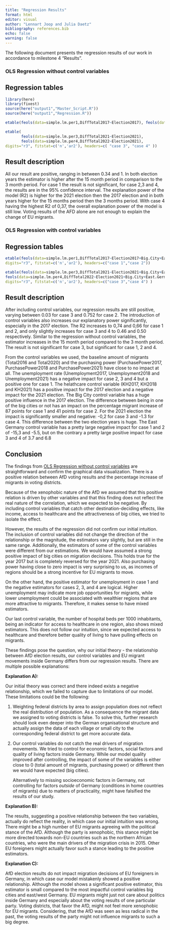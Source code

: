 ```yaml
---
title: "Regression Results"
format: html
editor: visual
author: "Lennart Joop and Julia Daetz"
bibliography: references.bib
echo: false
warning: false
---
```


The following document presents the regression results of our work in accordance to milestone 4 "Results".

### OLS Regression without control variables

## Regression tables

```r
library(here)
library(fixest)
source(here("output1","Master_Script.R"))
source(here("output1","Regression.R"))
```

```r
etable(feols(data=simple.lm.per1,DiffTotal2017~Election2017), feols(data=simple.lm.per2,DiffTotal2018~Election2017),digits="r3", fitstat=c('n','ar2'), headers=c("case 1","case 2"))

etable(
       feols(data=simple.lm.per3,DiffTotal2021~Election2021),
       feols(data=simple.lm.per4,DiffTotal2022~Election2021),
digits="r3", fitstat=c('n','ar2'), headers=c( "case 3", "case 4" ))
```

## Result description

All our result are positive, ranging in between 0.34 and 1. In both election years the estimator is higher after the 15 month period in comparison to the 3 month period. For case 1 the result is not significant, for case 2,3 and 4, the results are in the 95% confidence interval. The explanation power of the model (R2) is higher for the 2021 election then the 2017 election and in both years higher for the 15 months period then the 3 months period. With case 4 having the highest R2 of 0,37, the overall explanation power of the model is still low. Voting results of the AFD alone are not enough to explain the change of EU migrants.

### OLS Regression with control variables

## Regression tables

```r
etable(feols(data=simple.lm.per1,DiffTotal2017~Election2017+Big.City+East.Germany+Total2016+Unemployment2017+PurchasePower2017+KH2017), feols(data=simple.lm.per2,DiffTotal2018~Election2017+Big.City+East.Germany+Total2016+Unemployment2018+PurchasePower2018+KH2018), 
digits="r3", fitstat=c('n','ar2'), headers=c("case 1","case 2"))

etable(feols(data=simple.lm.per3,DiffTotal2021~Election2021+Big.City+East.Germany+Total2020+Unemployment2021+PurchasePower2021+KH2021),
feols(data=simple.lm.per4,DiffTotal2022~Election2021+Big.City+East.Germany+Total2020+Unemployment2021+PurchasePower2021+KH2021),
digits="r3", fitstat=c('n','ar2'), headers=c("case 3","case 4") )
```

## Result description

After including control variables, our regression results are still positive, varying between 0.03 for case 3 and 0.752 for case 2. The introduction of control variables also increases our explanatory power significantly, especially in the 2017 election. The R2 increases to 0,74 and 0,66 for case 1 and 2, and only slightly increases for case 3 and 4 to 0.46 and 0.50 respectively. Similar to the regression without control variables, the estimator increases in the 15 month period compared to the 3 month period. The result is not significant for case 3, but significant for case 1, 2 and 4.

From the control variables we used, the baseline amount of migrants (Total2016 and Total2020) and the purchasing power (PurchasePower2017, PurchasePower2018 and PurchasePower2021) have close to no impact at all. The unemployment rate (Unemployment2017, Unemployment2018 and Unemployment2021) has a negative impact for case 2, 3 and 4 but a positive one for case 1. The helathcare control variable (KH2017, KH2018 and KH2021) has a positive impact for the 2017 election and a negative impact for the 2021 election. The Big City control variable has a huge positive influence in the 2017 election. The difference between being in one of the big cities or not has an impact on the percentage migrant increase of 87 points for case 1 and 41 points for case 2. For the 2021 election the impact is significantly smaller and negative: -0,2 for case 3 and -1.3 for case 4. This difference between the two election years is huge. The East Germany control variable has a pretty large negative impact for case 1 and 2 of -15,3 and -5.5, but on the contrary a pretty large positive impact for case 3 and 4 of 3.7 and 6.8

## Conclusion

The findings from [OLS Regression without control variables] are straightforward and confirm the graphical data visualization. There is a positive relation between AfD voting results and the percentage increase of migrants in voting districts.

Because of the xenophobic nature of the AfD we assumed that this positive relation is driven by other variables and that this finding does not reflect the real nature of the correlation, which we expected to be negative. By including control variables that catch other destination-deciding effects, like income, access to healthcare and the attractiveness of big cities, we tried to isolate the effect.

However, the results of the regression did not confirm our initial intuition. The inclusion of control variables did not change the direction of the relationship or the magnitude, the estimators vary slightly, but are still in the same range. Additionally, the estimators of some of the control variables were different from our estimations. We would have assumed a strong positive impact of big cities on migration decisions. This holds true for the year 2017 but is completely reversed for the year 2021. Also purchasing power having close to zero impact is very surprising to us, as incomes of regions should be a strong incentive for EU migrants to move.

On the other hand, the positive estimator for unemployment in case 1 and the negative estimators for cases 2, 3, and 4 are logical. Higher unemployment may indicate more job opportunities for migrants, while lower unemployment could be associated with wealthier regions that are more attractive to migrants. Therefore, it makes sense to have mixed estimators.

Our last control variable, the number of hospital beds per 1000 inhabitants, being an indicator for access to healthcare in one region, also shows mixed estimators. This does not follow our intuition, since we expected access to healthcare and therefore better quality of living to have pulling effects on migrants.

These findings pose the question, why our initial theory - the relationship between AfD election results, our control variables and EU migrant movements inside Germany differs from our regression results. There are multiple possible explanations:

**Explanation A):**

Our initial theory was correct and there indeed exists a negative relationship, which we failed to capture due to limitations of our model. These limitations could be the following:

1.  Weighting federal districts by area to assign population does not reflect the real distribution of population. As a consequence the migrant data we assigned to voting districts is false. To solve this, further research should look even deeper into the German organisational structure and actually assign the data of each village or small city to the corresponding federal district to get more accurate data.

2.  Our control variables do not catch the real drivers of migration movements. We tried to control for economic factors, social factors and quality of living factors inside Germany. While our model quality improved after controlling, the impact of some of the variables is either close to 0 (total amount of migrants, purchasing power) or different then we would have expected (big cities).

    Alternatively to missing socioeconomic factors in Germany, not controlling for factors *outside* of Germany (conditions in home countries of migrants) due to matters of practicality, might have falsified the results of our study.

**Explanation B):**

The results, suggesting a positive relationship between the two variables, actually do reflect the reality, in which case our initial intuition was wrong. There might be a high number of EU migrants agreeing with the political stance of the AfD. Although the party is xenophobic, this stance might be more directed towards non-EU countries such as the northern African countries, who were the main drivers of the migration crisis in 2015. Other EU foreigners might actually favor such a stance leading to the positive estimators.

**Explanation C):**

AfD election results do not impact migration decisions of EU foreigners in Germany, in which case our model mistakenly showed a positive relationship. Although the model shows a significant positive estimator, this estimator is small compared to the most impactful control variables big cities and east/west Germany. EU migrants might just not care about politics inside Germany and especially about the voting results of one particular party. Voting districts, that favor the AfD, might not feel more xenophobic for EU migrants. Considering, that the AfD was seen as less radical in the past, the voting results of the party might not influence migrants to such a big degree.
